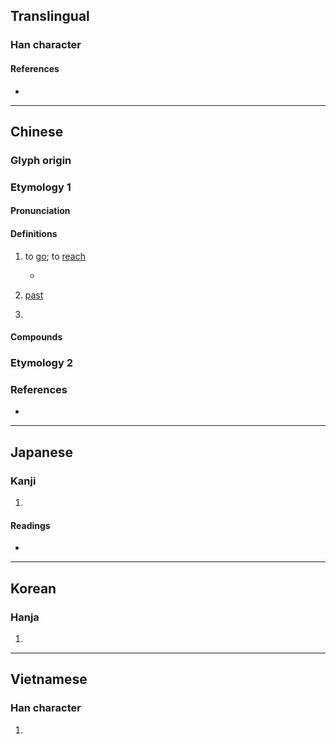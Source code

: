 {{character info/new}}
==Translingual==

===Han character===
{{Han char|rn=60|rad=彳|as=05|sn=8|four=27210|canj=HOBM|ids=⿰彳且}}

====References====
* {{Han ref|kx=0365.390|dkj=10078|dj=0686.050|hdz=20816.030|uh=5F82|ud=24450|bh=CC75|bd=52341}}

----

==Chinese==

===Glyph origin===
{{Han etym}}

===Etymology 1===
{{zh-forms}}

====Pronunciation====
{{zh-pron
|m=cú
|c=cou4
|mc=y
|oc=y
|cat=v,adj
}}

====Definitions====
{{zh-hanzi}}

# {{lb|zh|literary}} to [[go]]; to [[reach]]
#: {{zh-x|自 西 徂 東|to '''go''' from west to east}}
#* {{zh-x|我 徂 東山、慆{tāo}慆{tāo} 不 歸。|We '''went''' to the hills of the east,<br>And long were we there without returning.|ref=Shijing}}
# {{lb|zh|literary}} [[past]]
# {{lb|zh|literary}} {{zh-alt-form|殂|to [[die]]}}

====Compounds====
{{zh-der|徂川|徂落|徂遷|徂暑|徂歲|徂徠山|徂謝|汩徂|溯流徂源}}

===Etymology 2===
{{zh-see|咗|v}}

===References===
* {{R:yue:mfccd}}

----

==Japanese==

===Kanji===
{{ja-kanji|grade=|rs=彳05}}

# {{defn|lang=ja|sort=彳05}}

====Readings====
* {{ja-readings
|goon=ぞ
|kanon=そ
|kun=ゆ-く
}}

----

==Korean==

===Hanja===
{{ko-hanja|hangeul=조|eumhun=|rv=jo|mr=cho|y=co}}

# {{defn|lang=ko|sort=彳05}}

----

==Vietnamese==

===Han character===
{{vi-readings|rs=彳05|hanviet=tồ}}

# {{defn|lang=vi|sort=彳05}}